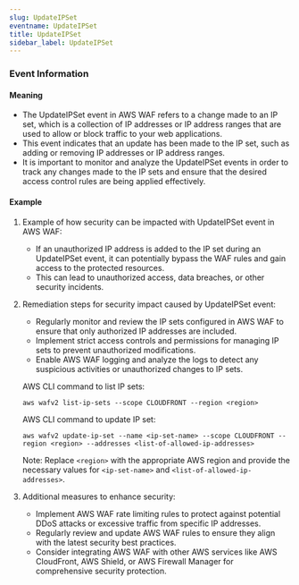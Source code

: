 ```yaml
--- 
slug: UpdateIPSet
eventname: UpdateIPSet
title: UpdateIPSet
sidebar_label: UpdateIPSet
---
```

                       
### Event Information

#### Meaning

- The UpdateIPSet event in AWS WAF refers to a change made to an IP set, which is a collection of IP addresses or IP address ranges that are used to allow or block traffic to your web applications.
- This event indicates that an update has been made to the IP set, such as adding or removing IP addresses or IP address ranges.
- It is important to monitor and analyze the UpdateIPSet events in order to track any changes made to the IP sets and ensure that the desired access control rules are being applied effectively.

#### Example

1. Example of how security can be impacted with UpdateIPSet event in AWS WAF:
   - If an unauthorized IP address is added to the IP set during an UpdateIPSet event, it can potentially bypass the WAF rules and gain access to the protected resources.
   - This can lead to unauthorized access, data breaches, or other security incidents.

2. Remediation steps for security impact caused by UpdateIPSet event:
   - Regularly monitor and review the IP sets configured in AWS WAF to ensure that only authorized IP addresses are included.
   - Implement strict access controls and permissions for managing IP sets to prevent unauthorized modifications.
   - Enable AWS WAF logging and analyze the logs to detect any suspicious activities or unauthorized changes to IP sets.

   AWS CLI command to list IP sets:
   ```
   aws wafv2 list-ip-sets --scope CLOUDFRONT --region <region>
   ```

   AWS CLI command to update IP set:
   ```
   aws wafv2 update-ip-set --name <ip-set-name> --scope CLOUDFRONT --region <region> --addresses <list-of-allowed-ip-addresses>
   ```

   Note: Replace `<region>` with the appropriate AWS region and provide the necessary values for `<ip-set-name>` and `<list-of-allowed-ip-addresses>`.

3. Additional measures to enhance security:
   - Implement AWS WAF rate limiting rules to protect against potential DDoS attacks or excessive traffic from specific IP addresses.
   - Regularly review and update AWS WAF rules to ensure they align with the latest security best practices.
   - Consider integrating AWS WAF with other AWS services like AWS CloudFront, AWS Shield, or AWS Firewall Manager for comprehensive security protection.


 